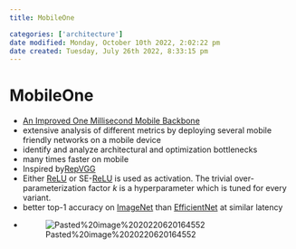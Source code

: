 ```yaml
---
title: MobileOne

categories: ['architecture']
date modified: Monday, October 10th 2022, 2:02:22 pm
date created: Tuesday, July 26th 2022, 8:33:15 pm
---
```


# MobileOne
- [An Improved One Millisecond Mobile Backbone](https://arxiv.org/abs/2206.04040)
- extensive analysis of different metrics by deploying several mobile friendly networks on a mobile device
- identify and analyze architectural and optimization bottlenecks
- many times faster on mobile
- Inspired by[RepVGG](RepVGG.qmd)
- Either [ReLU](Relu.qmd) or SE-[ReLU](Relu.qmd) is used as activation. The trivial over-parameterization factor $k$ is a hyperparameter which is tuned for every variant.
- better top-1 accuracy on [ImageNet](ImageNet.qmd) than [EfficientNet](EfficientNet.qmd) at similar latency
- ![Pasted%20image%2020220620164552](images/Pasted%20image%2020220620164552.jpg)



